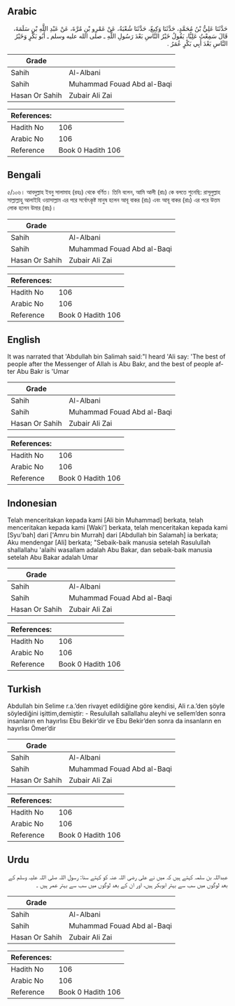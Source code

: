 ## Arabic


<div dir="rtl" lang="ar" style={{fontSize:'larger',backgroundColor:'#f8f9fa',padding:20}}>
حَدَّثَنَا عَلِيُّ بْنُ مُحَمَّدٍ، حَدَّثَنَا وَكِيعٌ، حَدَّثَنَا شُعْبَةُ، عَنْ عَمْرِو بْنِ مُرَّةَ، عَنْ عَبْدِ اللَّهِ بْنِ سَلَمَةَ، قَالَ سَمِعْتُ عَلِيًّا، يَقُولُ خَيْرُ النَّاسِ بَعْدَ رَسُولِ اللَّهِ ـ صلى الله عليه وسلم ـ أَبُو بَكْرٍ وَخَيْرُ النَّاسِ بَعْدَ أَبِي بَكْرٍ عُمَرُ ‏.‏
</div>
<div style={{backgroundColor:'#f8f9fa',padding:20, marginBottom: 10}}><table> <thead> <tr> <th>Grade</th> <th></th> </tr> </thead> <tbody> <tr><td>Sahih</td><td>Al-Albani</td></tr><tr><td>Sahih</td><td>Muhammad Fouad Abd al-Baqi</td></tr><tr><td>Hasan Or Sahih</td><td>Zubair Ali Zai</td></tr></tbody></table><table> <thead> <tr> <th>References:</th> <th></th> </tr> </thead> <tbody><tr><td>Hadith No</td><td>106</td></tr><tr><td>Arabic No</td><td>106</td></tr><tr><td>Reference</td><td>Book 0 Hadith 106</td></tr></tbody></table></div>

## Bengali


<div dir="ltr" lang="bn" style={{fontSize:'larger',backgroundColor:'#f8f9fa',padding:20}}>
৫/১০৬। আবদুল্লাহ ইবনু সালামাহ (রহঃ) থেকে বর্ণিত। তিনি বলেন, আমি আলী (রাঃ) কে বলতে শুনেছি: রাসূলুল্লাহ সাল্লাল্লাহু আলাইহি ওয়াসাল্লাম এর পরে সর্বোৎকৃষ্ট মানুষ হলেন আবূ বাকর (রাঃ) এবং আবূ বাকর (রাঃ) এর পরে উত্তম লোক হলেন উমার (রাঃ)।
</div>
<div style={{backgroundColor:'#f8f9fa',padding:20, marginBottom: 10}}><table> <thead> <tr> <th>Grade</th> <th></th> </tr> </thead> <tbody> <tr><td>Sahih</td><td>Al-Albani</td></tr><tr><td>Sahih</td><td>Muhammad Fouad Abd al-Baqi</td></tr><tr><td>Hasan Or Sahih</td><td>Zubair Ali Zai</td></tr></tbody></table><table> <thead> <tr> <th>References:</th> <th></th> </tr> </thead> <tbody><tr><td>Hadith No</td><td>106</td></tr><tr><td>Arabic No</td><td>106</td></tr><tr><td>Reference</td><td>Book 0 Hadith 106</td></tr></tbody></table></div>

## English


<div dir="ltr" lang="en" style={{fontSize:'larger',backgroundColor:'#f8f9fa',padding:20}}>
It was narrated that 'Abdullah bin Salimah said:"I heard 'Ali say: 'The best of people after the Messenger of Allah is Abu Bakr, and the best of people after Abu Bakr is 'Umar
</div>
<div style={{backgroundColor:'#f8f9fa',padding:20, marginBottom: 10}}><table> <thead> <tr> <th>Grade</th> <th></th> </tr> </thead> <tbody> <tr><td>Sahih</td><td>Al-Albani</td></tr><tr><td>Sahih</td><td>Muhammad Fouad Abd al-Baqi</td></tr><tr><td>Hasan Or Sahih</td><td>Zubair Ali Zai</td></tr></tbody></table><table> <thead> <tr> <th>References:</th> <th></th> </tr> </thead> <tbody><tr><td>Hadith No</td><td>106</td></tr><tr><td>Arabic No</td><td>106</td></tr><tr><td>Reference</td><td>Book 0 Hadith 106</td></tr></tbody></table></div>

## Indonesian


<div dir="ltr" lang="id" style={{fontSize:'larger',backgroundColor:'#f8f9fa',padding:20}}>
Telah menceritakan kepada kami [Ali bin Muhammad] berkata, telah menceritakan kepada kami [Waki'] berkata, telah menceritakan kepada kami [Syu'bah] dari ['Amru bin Murrah] dari [Abdullah bin Salamah] ia berkata; Aku mendengar [Ali] berkata; "Sebaik-baik manusia setelah Rasulullah shallallahu 'alaihi wasallam adalah Abu Bakar, dan sebaik-baik manusia setelah Abu Bakar adalah Umar
</div>
<div style={{backgroundColor:'#f8f9fa',padding:20, marginBottom: 10}}><table> <thead> <tr> <th>Grade</th> <th></th> </tr> </thead> <tbody> <tr><td>Sahih</td><td>Al-Albani</td></tr><tr><td>Sahih</td><td>Muhammad Fouad Abd al-Baqi</td></tr><tr><td>Hasan Or Sahih</td><td>Zubair Ali Zai</td></tr></tbody></table><table> <thead> <tr> <th>References:</th> <th></th> </tr> </thead> <tbody><tr><td>Hadith No</td><td>106</td></tr><tr><td>Arabic No</td><td>106</td></tr><tr><td>Reference</td><td>Book 0 Hadith 106</td></tr></tbody></table></div>

## Turkish


<div dir="ltr" lang="tr" style={{fontSize:'larger',backgroundColor:'#f8f9fa',padding:20}}>
Abdullah bin Selime r.a.’den rivayet edildiğine göre kendisi, Ali r.a.’den şöyle söylediğini işittim,demiştir: - Resulullah sallallahu aleyhi ve sellem’den sonra insanların en hayırlısı Ebu Bekir’dir ve Ebu Bekir’den sonra da insanların en hayırlısı Ömer’dir
</div>
<div style={{backgroundColor:'#f8f9fa',padding:20, marginBottom: 10}}><table> <thead> <tr> <th>Grade</th> <th></th> </tr> </thead> <tbody> <tr><td>Sahih</td><td>Al-Albani</td></tr><tr><td>Sahih</td><td>Muhammad Fouad Abd al-Baqi</td></tr><tr><td>Hasan Or Sahih</td><td>Zubair Ali Zai</td></tr></tbody></table><table> <thead> <tr> <th>References:</th> <th></th> </tr> </thead> <tbody><tr><td>Hadith No</td><td>106</td></tr><tr><td>Arabic No</td><td>106</td></tr><tr><td>Reference</td><td>Book 0 Hadith 106</td></tr></tbody></table></div>

## Urdu


<div dir="rtl" lang="ur" style={{fontSize:'larger',backgroundColor:'#f8f9fa',padding:20}}>
عبداللہ بن سلمہ کہتے ہیں کہ میں نے علی رضی اللہ عنہ کو کہتے سنا: رسول اللہ صلی اللہ علیہ وسلم کے بعد لوگوں میں سب سے بہتر ابوبکر ہیں، اور ان کے بعد لوگوں میں سب سے بہتر عمر ہیں ۔
</div>
<div style={{backgroundColor:'#f8f9fa',padding:20, marginBottom: 10}}><table> <thead> <tr> <th>Grade</th> <th></th> </tr> </thead> <tbody> <tr><td>Sahih</td><td>Al-Albani</td></tr><tr><td>Sahih</td><td>Muhammad Fouad Abd al-Baqi</td></tr><tr><td>Hasan Or Sahih</td><td>Zubair Ali Zai</td></tr></tbody></table><table> <thead> <tr> <th>References:</th> <th></th> </tr> </thead> <tbody><tr><td>Hadith No</td><td>106</td></tr><tr><td>Arabic No</td><td>106</td></tr><tr><td>Reference</td><td>Book 0 Hadith 106</td></tr></tbody></table></div>